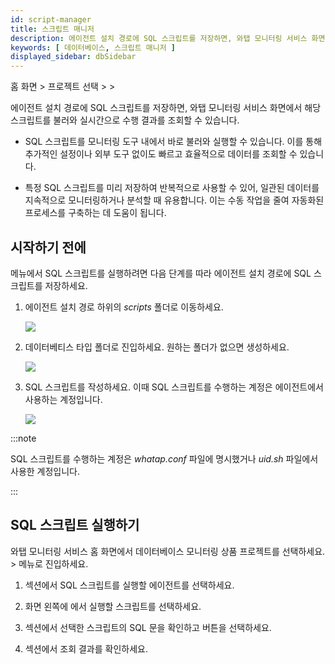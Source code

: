 ```yaml
---
id: script-manager
title: 스크립트 매니저
description: 에이전트 설치 경로에 SQL 스크립트를 저장하면, 와탭 모니터링 서비스 화면에서 해당 스크립트를 불러와 실시간으로 수행 결과를 조회할 수 있습니다.
keywords: [ 데이터베이스, 스크립트 매니저 ]
displayed_sidebar: dbSidebar
---
```


홈 화면 &gt; 프로젝트 선택 &gt; <Cmdname sid="side_lab" className="uitext" /> &gt; <Cmdname sid="side_dbScriptManager" className="uitext" />

에이전트 설치 경로에 SQL 스크립트를 저장하면, 와탭 모니터링 서비스 화면에서 해당 스크립트를 불러와 실시간으로 수행 결과를 조회할 수 있습니다.

* SQL 스크립트를 모니터링 도구 내에서 바로 불러와 실행할 수 있습니다. 이를 통해 추가적인 설정이나 외부 도구 없이도 빠르고 효율적으로 데이터를 조회할 수 있습니다.

* 특정 SQL 스크립트를 미리 저장하여 반복적으로 사용할 수 있어, 일관된 데이터를 지속적으로 모니터링하거나 분석할 때 유용합니다. 이는 수동 작업을 줄여 자동화된 프로세스를 구축하는 데 도움이 됩니다.

## 시작하기 전에

<Cmdname sid="side_dbScriptManager" className="uitext" /> 메뉴에서 SQL 스크립트를 실행하려면 다음 단계를 따라 에이전트 설치 경로에 SQL 스크립트를 저장하세요.

1. 에이전트 설치 경로 하위의 *scripts* 폴더로 이동하세요.

    ![](/img/script-manager-starting-step01.png)

1. 데이터베티스 타입 폴더로 진입하세요. 원하는 폴더가 없으면 생성하세요.

    ![](/img/script-manager-starting-step02.png)

1. SQL 스크립트를 작성하세요. 이때 SQL 스크립트를 수행하는 계정은 에이전트에서 사용하는 계정입니다.

    ![](/img/script-manager-starting-step03.png)

:::note

SQL 스크립트를 수행하는 계정은 *whatap.conf* 파일에 명시했거나 *uid.sh* 파일에서 사용한 계정입니다.

:::

## SQL 스크립트 실행하기

와탭 모니터링 서비스 홈 화면에서 데이터베이스 모니터링 상품 프로젝트를 선택하세요. <Cmdname sid="side_lab" className="uitext" /> &gt; <Cmdname sid="side_dbScriptManager" className="uitext" /> 메뉴로 진입하세요.

<ImgLang img="script-manager-screen.png" desc="스크립트 매니저" />

1. <Cmdname sid="TTL08478" className="uitext" /> 섹션에서 SQL 스크립트를 실행할 에이전트를 선택하세요.

1. 화면 왼쪽에 <Cmdname sid="TTL08480" className="uitext" />에서 실행할 스크립트를 선택하세요.

1. <Cmdname sid="TTL08478" className="uitext" /> 섹션에서 선택한 스크립트의 SQL 문을 확인하고 <Cmdname sid="run" className="uitext" /> 버튼을 선택하세요.

1. <Cmdname sid="TTL08479" className="uitext" /> 섹션에서 조회 결과를 확인하세요.